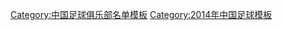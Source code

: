 {{Football squad with groups
|name=2014年中超分类名单上海东亚
|bgcolor=#FF0000
|bordercolor=#B00000
|textcolor=#FFFFFF
|title=[[上海东亚足球俱乐部|<span style="color:#FFFFFF">上海上港</span>]] — [[2014年中国足球超级联赛|<span style="color:#FFFFFF">2014年</span>]][[中国足球超级联赛|<span style="color:#FFFFFF">中超联赛第 5 名</span>]]
|group1=全年参赛球员
|list1=<div>
{{Football squad2 player|no=1|name=[[颜骏凌]]}}
{{Football squad2 player|no=2|name=[[张卫 (1993年3月)|张卫]]}}
{{Football squad2 player|no=3|name=[[吴禹寅]]}}
{{Football squad2 player|no=4|name=[[王燊超]]}}
{{Football squad2 player|no=5|name=[[汪佳捷]]}}
{{Football squad2 player|no=6|name=[[蔡慧康]]}}
{{Football squad2 player|no=7|name=[[武磊]]}}
{{Football squad2 player|no=9|name={{flagicon|SWE}} [[托比亚斯·希森|-{zh-hans:海森;zh-hk:希臣}-]]}}
{{Football squad2 player|no=10|name=[[朱峥嵘]]}}
{{Football squad2 player|no=11|name=[[吕文君]]}}
{{Football squad2 player|no=12|name=[[李浩文]]}}
{{Football squad2 player|no=13|name=[[郑达伦]]}}
{{Football squad2 player|no=14|name=[[李圣龙]]}}
{{Football squad2 player|no=15|name=[[林创益]]}}
{{Football squad2 player|no=18|name=[[张一 (足球运动员)|张一]]}}
{{Football squad2 player|no=20|name=[[王佳玉]]}}
{{Football squad2 player|no=21|name={{flagicon|ESP}} [[伊万·夸德拉多|-{zh-hans:伊班;zh-hk:古亞達度}-]]}}
{{Football squad2 player|no=22|name=[[孙乐]]}}
{{Football squad2 player|no=23|name=[[傅欢]]}}
{{Football squad2 player|no=24|name=[[董佳林]]}}
{{Football squad2 player|no=25|name={{flagicon|GHA}} [[兰斯福德·阿多|-{zh-hans:阿多;zh-hk:阿杜}-]]}}
{{Football squad2 player|no=26|name=[[李嘉玮]]}}
{{Football squad2 player|no=27|name=[[杨世元]]}}
{{Football squad2 player|no=28|name=[[贺惯]]}}
{{Football squad2 player|no=29|name={{le|郑致云|Zheng Zhiyun (footballer)}}}}
{{Football squad2 player|no=31|name=[[孙峻岗]]}}
{{Football squad2 player|no=32|name=[[吴海天]]}}
{{Football squad2 player|no=36|name={{flagicon|AUS}} [[丹尼尔·麦克布林|-{zh-hans:麦克;zh-hk:麥比連}-]]}}
</div>
|group2=夏季转入球员
|list2=<div>
{{Football squad2 player|no=19|name={{flagicon|PLE}} [[伊马德·卡里里|卡里里]]}}
</div>
|group3=夏季转出球员
|list3=<div>
{{Football squad2 player|no=17|name=[[季骁宣]]}}
</div>
|group4=主教练
|list4=[[奚志康]]
}}
<noinclude>
{{DEFAULTSORT:Shanghai East Asia F.C. Squad 2014}}
[[Category:中国足球俱乐部名单模板]]
[[Category:2014年中国足球模板]]
</noinclude>